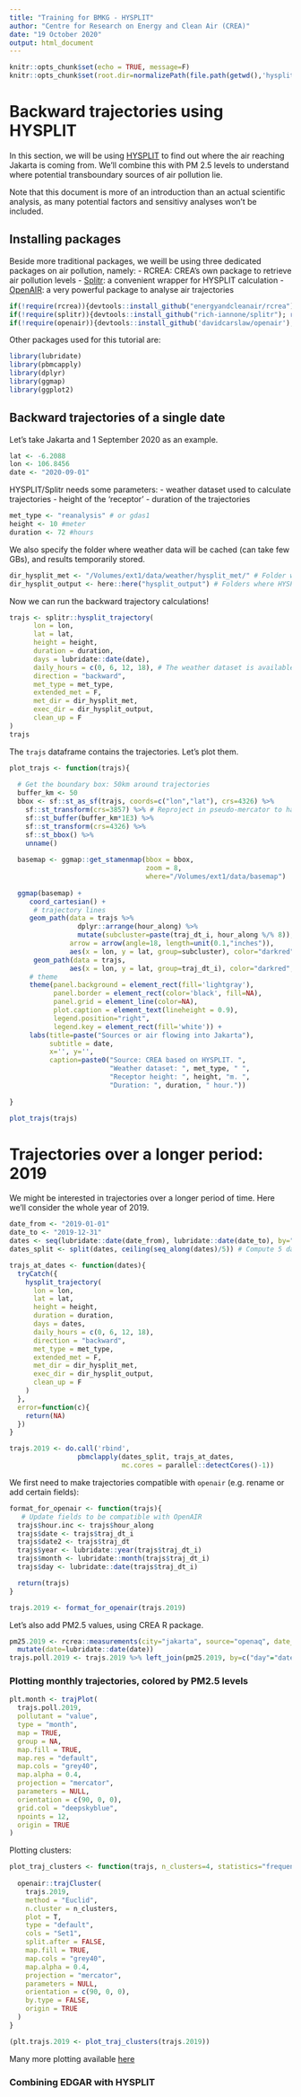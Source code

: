 ```yaml
---
title: "Training for BMKG - HYSPLIT"
author: "Centre for Research on Energy and Clean Air (CREA)"
date: "19 October 2020"
output: html_document
---
```


```r
knitr::opts_chunk$set(echo = TRUE, message=F)
knitr::opts_chunk$set(root.dir=normalizePath(file.path(getwd(),'hysplit')))

```

# Backward trajectories using HYSPLIT
In this section, we will be using [HYSPLIT](https://www.ready.noaa.gov/HYSPLIT.php) to find out where the air reaching Jakarta is coming from. We'll combine this with PM 2.5 levels to understand where potential transboundary sources of air pollution lie.

Note that this document is more of an introduction than an actual scientific analysis, as many potential factors and sensitivy analyses won't be included.

## Installing packages

Beside more traditional packages, we weill be using three dedicated packages on air pollution, namely:
- RCREA: CREA's own package to retrieve air pollution levels
- [Splitr](https://github.com/rich-iannone/splitr): a convenient wrapper for HYSPLIT calculation
- [OpenAIR](https://davidcarslaw.github.io/openair/): a very powerful package to analyse air trajectories

```r
if(!require(rcrea)){devtools::install_github("energyandcleanair/rcrea"); require(rcrea)}
if(!require(splitr)){devtools::install_github("rich-iannone/splitr"); require(splitr)}
if(!require(openair)){devtools::install_github('davidcarslaw/openair'); library(openair)}
```

Other packages used for this tutorial are:
```r
library(lubridate)
library(pbmcapply)
library(dplyr)
library(ggmap)
library(ggplot2)
```

## Backward trajectories of a single date

Let's take Jakarta and 1 September 2020 as an example.

```r
lat <- -6.2088
lon <- 106.8456
date <- "2020-09-01"
```

HYSPLIT/Splitr needs some parameters:
- weather dataset used to calculate trajectories
- height of the 'receptor'
- duration of the trajectories

```r
met_type <- "reanalysis" # or gdas1
height <- 10 #meter
duration <- 72 #hours
```

We also specify the folder where weather data will be cached (can take few GBs), and results temporarily stored.
```r
dir_hysplit_met <- "/Volumes/ext1/data/weather/hysplit_met/" # Folder where weather files will be downloaded/cached
dir_hysplit_output <- here::here("hysplit_output") # Folders where HYSPLIT results will be temporarily stored
```

Now we can run the backward trajectory calculations!
```r
trajs <- splitr::hysplit_trajectory(
      lon = lon,
      lat = lat,
      height = height,
      duration = duration,
      days = lubridate::date(date),
      daily_hours = c(0, 6, 12, 18), # The weather dataset is available every 6-hours
      direction = "backward",
      met_type = met_type,
      extended_met = F,
      met_dir = dir_hysplit_met,
      exec_dir = dir_hysplit_output,
      clean_up = F
)
trajs
```

The `trajs` dataframe contains the trajectories. Let's plot them.

```r
plot_trajs <- function(trajs){
  
  # Get the boundary box: 50km around trajectories
  buffer_km <- 50
  bbox <- sf::st_as_sf(trajs, coords=c("lon","lat"), crs=4326) %>%
    sf::st_transform(crs=3857) %>% # Reproject in pseudo-mercator to have meter unit
    sf::st_buffer(buffer_km*1E3) %>%
    sf::st_transform(crs=4326) %>%
    sf::st_bbox() %>%
    unname()
    
  basemap <- ggmap::get_stamenmap(bbox = bbox,
                                  zoom = 8,
                                  where="/Volumes/ext1/data/basemap")
  
  ggmap(basemap) +
     coord_cartesian() +
      # trajectory lines
     geom_path(data = trajs %>%
                 dplyr::arrange(hour_along) %>%
                 mutate(subcluster=paste(traj_dt_i, hour_along %/% 8)),
               arrow = arrow(angle=18, length=unit(0.1,"inches")),
               aes(x = lon, y = lat, group=subcluster), color="darkred", alpha=0.6) +
      geom_path(data = trajs,
               aes(x = lon, y = lat, group=traj_dt_i), color="darkred", alpha=0.6) +
     # theme
     theme(panel.background = element_rect(fill='lightgray'),
           panel.border = element_rect(color='black', fill=NA),
           panel.grid = element_line(color=NA),
           plot.caption = element_text(lineheight = 0.9),
           legend.position="right",
           legend.key = element_rect(fill='white')) +
     labs(title=paste("Sources or air flowing into Jakarta"),
          subtitle = date,
          x='', y='',
          caption=paste0("Source: CREA based on HYSPLIT. ",
                         "Weather dataset: ", met_type, " ",
                         "Receptor height: ", height, "m. ",
                         "Duration: ", duration, " hour."))
   
}
```

```r
plot_trajs(trajs)
```


# Trajectories over a longer period: 2019
We might be interested in trajectories over a longer period of time. Here we'll consider the whole year of 2019.

```r
date_from <- "2019-01-01"
date_to <- "2019-12-31"
dates <- seq(lubridate::date(date_from), lubridate::date(date_to), by="d")
dates_split <- split(dates, ceiling(seq_along(dates)/5)) # Compute 5 days at time per core

trajs_at_dates <- function(dates){
  tryCatch({
    hysplit_trajectory(
      lon = lon,
      lat = lat,
      height = height,
      duration = duration,
      days = dates,
      daily_hours = c(0, 6, 12, 18),
      direction = "backward",
      met_type = met_type,
      extended_met = F,
      met_dir = dir_hysplit_met,
      exec_dir = dir_hysplit_output,
      clean_up = F
    ) 
  },
  error=function(c){
    return(NA)
  })
}

trajs.2019 <- do.call('rbind',
                 pbmclapply(dates_split, trajs_at_dates,
                            mc.cores = parallel::detectCores()-1))
```

We first need to make trajectories compatible with `openair` (e.g. rename or add certain fields):

```r
format_for_openair <- function(trajs){
   # Update fields to be compatible with OpenAIR
  trajs$hour.inc <- trajs$hour_along
  trajs$date <- trajs$traj_dt_i
  trajs$date2 <- trajs$traj_dt
  trajs$year <- lubridate::year(trajs$traj_dt_i)
  trajs$month <- lubridate::month(trajs$traj_dt_i)
  trajs$day <- lubridate::date(trajs$traj_dt_i)

  return(trajs)
}

trajs.2019 <- format_for_openair(trajs.2019)
```

Let's also add PM2.5 values, using CREA R package.

```r
pm25.2019 <- rcrea::measurements(city="jakarta", source="openaq", date_from=date_from, date_to=date_to, poll=rcrea::PM25) %>%
  mutate(date=lubridate::date(date))
trajs.poll.2019 <- trajs.2019 %>% left_join(pm25.2019, by=c("day"="date"))
```

### Plotting monthly trajectories, colored by PM2.5 levels

```r
plt.month <- trajPlot(
  trajs.poll.2019,
  pollutant = "value",
  type = "month",
  map = TRUE,
  group = NA,
  map.fill = TRUE,
  map.res = "default",
  map.cols = "grey40",
  map.alpha = 0.4,
  projection = "mercator",
  parameters = NULL,
  orientation = c(90, 0, 0),
  grid.col = "deepskyblue",
  npoints = 12,
  origin = TRUE
)

```


Plotting clusters:

```r
plot_traj_clusters <- function(trajs, n_clusters=4, statistics="frequency"){
  
  openair::trajCluster(
    trajs.2019,
    method = "Euclid",
    n.cluster = n_clusters,
    plot = T,
    type = "default",
    cols = "Set1",
    split.after = FALSE,
    map.fill = TRUE,
    map.cols = "grey40",
    map.alpha = 0.4,
    projection = "mercator",
    parameters = NULL,
    orientation = c(90, 0, 0),
    by.type = FALSE,
    origin = TRUE
  )
}

(plt.trajs.2019 <- plot_traj_clusters(trajs.2019))
```

Many more plotting available [here](https://bookdown.org/david_carslaw/openair/sec-trajPlot.html)

### Combining EDGAR with HYSPLIT

<!-- ```{r} -->
<!-- clusters.data <- plt.trajs.2019$plot$data -->
<!-- clusters.data.sf <- sf::st_as_sf(clusters.data, coords=c("lon","lat"), crs=4326) %>% -->
<!--   group_by(MyGroupVar) %>% arrange(date) %>% dplyr::summarise(do_union = FALSE) %>% st_cast("LINESTRING") -->
<!-- cluster.data.spatial <- as_Spatial(clusters.data.sf) -->

<!-- nc.file <- file.path("..","edgar","v50_SO2_2015.0.1x0.1.nc") -->
<!-- r <- raster::raster(nc.file) %>% raster::mask(adm1) -->
<!-- cuts <- c(.Machine$double.eps*1e13, 6e-4, 6e-2, 6e-1, 6, 30, 60, 240, 450, 1200)*1e-13 #set breaks -->
<!-- pal <- colorRampPalette(c("darkgreen","yellow", "red")) -->

<!-- plot(r, breaks=cuts, col = pal(10), ext=bbox(adm1), box=F) + #plot with defined breaks -->
<!--   plot(cluster.data.spatial, add=T) -->


<!-- ``` -->
